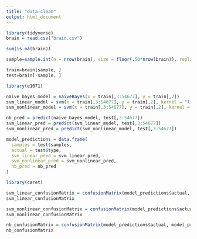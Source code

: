 ```yaml
---
title: "data-clean"
output: html_document
---
```


```r
library(tidyverse)
brain = read.csv("brain.csv")
```

```r
sum(is.na(brain))
```

```r
sample=sample.int(n = nrow(brain), size = floor(.50*nrow(brain)), replace = F)

train=brain[sample, ]
test=brain[-sample, ]
```


```r
library(e1071)

naive_bayes_model = naiveBayes(x = train[,3:54677], y = train[,2])
svm_linear_model = svm(x = train[,3:54677], y = train[,2], kernel = "linear")
svm_nonlinear_model = svm(x = train[,3:54677], y = train[,2], kernel = "radial")
```


```r
nb_pred = predict(naive_bayes_model, test[,3:54677])
svm_linear_pred = predict(svm_linear_model, test[,3:54677])
svm_nonlinear_pred = predict(svm_nonlinear_model, test[,3:54677])

```


```r

model_predictions = data.frame(
  samples = test$samples,
  actual = test$type,
  svm_linear_pred = svm_linear_pred,
  svm_nonlinear_pred = svm_nonlinear_pred,
  nb_pred = nb_pred
)


```

```r
library(caret)

svm_linear_confusionMatrix = confusionMatrix(model_predictions$actual, model_predictions$svm_linear_pred)
svm_linear_confusionMatrix

svm_nonlinear_confusionMatrix = confusionMatrix(model_predictions$actual, model_predictions$svm_nonlinear_pred)
svm_nonlinear_confusionMatrix

nb_confusionMatrix = confusionMatrix(model_predictions$actual, model_predictions$nb_pred)
nb_confusionMatrix
```





